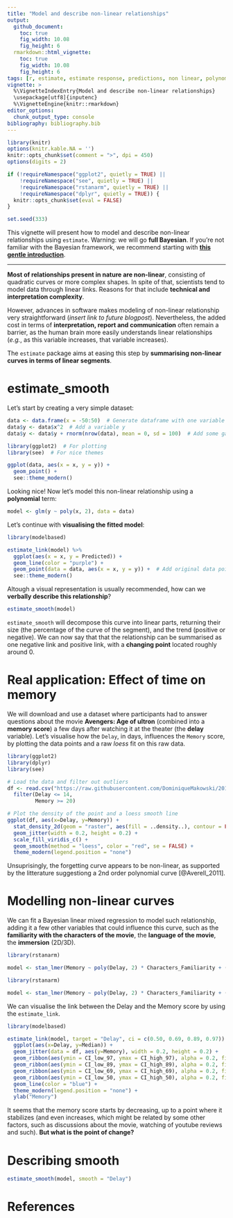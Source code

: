```yaml
---
title: "Model and describe non-linear relationships"
output: 
  github_document:
    toc: true
    fig_width: 10.08
    fig_height: 6
  rmarkdown::html_vignette:
    toc: true
    fig_width: 10.08
    fig_height: 6
tags: [r, estimate, estimate response, predictions, non linear, polynomial]
vignette: >
  %\VignetteIndexEntry{Model and describe non-linear relationships}
  \usepackage[utf8]{inputenc}
  %\VignetteEngine{knitr::rmarkdown}
editor_options: 
  chunk_output_type: console
bibliography: bibliography.bib
---
```


```r
library(knitr)
options(knitr.kable.NA = '')
knitr::opts_chunk$set(comment = ">", dpi = 450)
options(digits = 2)

if (!requireNamespace("ggplot2", quietly = TRUE) ||
    !requireNamespace("see", quietly = TRUE) ||
    !requireNamespace("rstanarm", quietly = TRUE) ||
    !requireNamespace("dplyr", quietly = TRUE)) {
  knitr::opts_chunk$set(eval = FALSE)
}

set.seed(333)
```


This vignette will present how to model and describe non-linear relationships using `estimate`. Warning: we will go **full Bayesian**. If you're not familiar with the Bayesian framework, we recommend starting with [**this gentle introduction**](https://easystats.github.io/bayestestR/articles/bayestestR.html).

-----------

**Most of relationships present in nature are non-linear**, consisting of quadratic curves or more complex shapes. In spite of that, scientists tend to model data through linear links. Reasons for that include **technical and interpretation complexity**. 

However, advances in software makes modeling of non-linear relationship very straightforward (*insert link to future blogpost*). Nevertheless, the added cost in terms of **interpretation, report and communication** often remain a barrier, as the human brain more easily understands linear relationships (*e.g.*, as this variable increases, that variable increases).

The `estimate` package aims at easing this step by **summarising non-linear curves in terms of linear segments**.

# estimate_smooth

Let's start by creating a very simple dataset:

```r
data <- data.frame(x = -50:50)  # Generate dataframe with one variable x
data$y <- data$x^2  # Add a variable y
data$y <- data$y + rnorm(nrow(data), mean = 0, sd = 100)  # Add some gaussian noise
```

```r
library(ggplot2)  # For plotting
library(see)  # For nice themes

ggplot(data, aes(x = x, y = y)) +
  geom_point() +
  see::theme_modern()
```

Looking nice! Now let's model this non-linear relationship using a **polynomial** term:

```r
model <- glm(y ~ poly(x, 2), data = data)
```

Let's continue with **visualising the fitted model**:

```r
library(modelbased)

estimate_link(model) %>% 
  ggplot(aes(x = x, y = Predicted)) +
  geom_line(color = "purple") +
  geom_point(data = data, aes(x = x, y = y)) +  # Add original data points
  see::theme_modern()
```

Altough a visual representation is usually recommended, how can we **verbally describe this relationship**?

```r
estimate_smooth(model)
```

`estimate_smooth` will decompose this curve into linear parts, returning their size (the percentage of the curve of the segment), and the trend (positive or negative). We can now say that that the relationship can be summarised as one negative link and positive link, with a **changing point** located roughly around 0.




# Real application: Effect of time on memory

We will download and use a dataset where participants had to answer questions about the movie **Avengers: Age of ultron** (combined into a **memory score**) a few days after watching it at the theater (the **delay** variable). Let's visualise how the `Delay`, in days, influences the `Memory` score, by plotting the data points and a raw *loess* fit on this raw data.

```r
library(ggplot2)
library(dplyr)
library(see)

# Load the data and filter out outliers
df <- read.csv("https://raw.githubusercontent.com/DominiqueMakowski/2017being/data/data.csv") %>% 
  filter(Delay <= 14,
         Memory >= 20) 

# Plot the density of the point and a loess smooth line
ggplot(df, aes(x=Delay, y=Memory)) +
  stat_density_2d(geom = "raster", aes(fill = ..density..), contour = FALSE) +
  geom_jitter(width = 0.2, height = 0.2) + 
  scale_fill_viridis_c() +
  geom_smooth(method = "loess", color = "red", se = FALSE) +
  theme_modern(legend.position = "none")
```

Unsuprisingly, the forgetting curve appears to be non-linear, as supported by the litterature suggestiong a 2nd order polynomial curve [@Averell_2011].



# Modelling non-linear curves

We can fit a Bayesian linear mixed regression to model such relationship, adding it a few other variables that could influence this curve, such as the **familiarity with the characters of the movie**, the **language of the movie**, the **immersion** (2D/3D).

```r
library(rstanarm)

model <- stan_lmer(Memory ~ poly(Delay, 2) * Characters_Familiarity + (1|Movie_Language) + (1|Immersion), data = df)
```
```r
library(rstanarm)

model <- stan_lmer(Memory ~ poly(Delay, 2) * Characters_Familiarity + (1|Movie_Language) + (1|Immersion), data = df, chains = 1, iter = 1000, refresh = 0)
```

We can visualise the link between the Delay and the Memory score by using the `estimate_link`.

```r
library(modelbased)

estimate_link(model, target = "Delay", ci = c(0.50, 0.69, 0.89, 0.97)) %>% 
  ggplot(aes(x=Delay, y=Median)) +
  geom_jitter(data = df, aes(y=Memory), width = 0.2, height = 0.2) + 
  geom_ribbon(aes(ymin = CI_low_97, ymax = CI_high_97), alpha = 0.2, fill = "blue") +
  geom_ribbon(aes(ymin = CI_low_89, ymax = CI_high_89), alpha = 0.2, fill = "blue") +
  geom_ribbon(aes(ymin = CI_low_69, ymax = CI_high_69), alpha = 0.2, fill = "blue") +
  geom_ribbon(aes(ymin = CI_low_50, ymax = CI_high_50), alpha = 0.2, fill = "blue") +
  geom_line(color = "blue") +
  theme_modern(legend.position = "none") +
  ylab("Memory")
```


It seems that the memory score starts by decreasing, up to a point where it stabilizes (and even increases, which might be related by some other factors, such as discussions about the movie, watching of youtube reviews and such). **But what is the point of change?**

# Describing smooth

```r
estimate_smooth(model, smooth = "Delay")
```


# References
